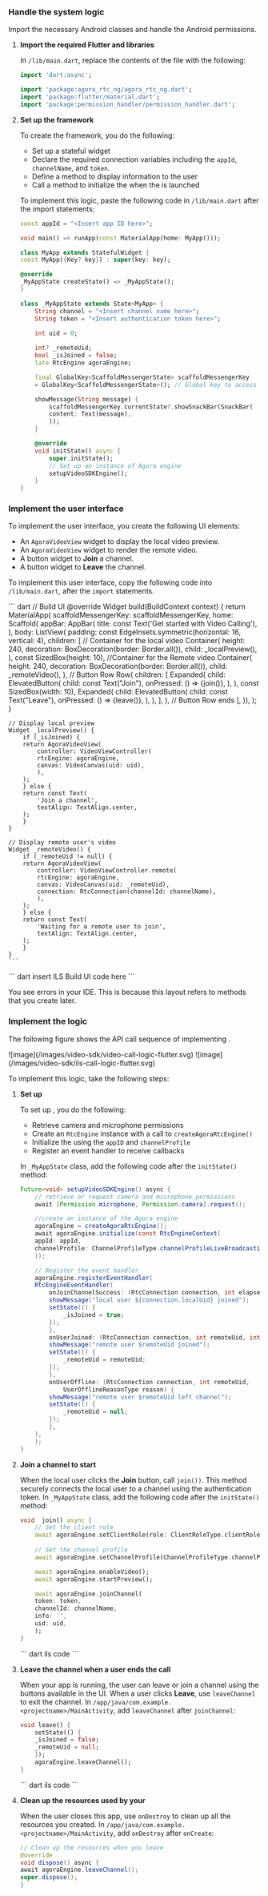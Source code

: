 <PlatformWrapper platform="flutter">

### Handle the system logic

Import the necessary Android classes and handle the Android permissions.

1. **Import the required Flutter and <Vg k="COMPANY" /> libraries**

    In `/lib/main.dart`, replace the contents of the file with the following:

    ```dart
    import 'dart:async';

    import 'package:agora_rtc_ng/agora_rtc_ng.dart';
    import 'package:flutter/material.dart';
    import 'package:permission_handler/permission_handler.dart';
    ```

1. **Set up the <Vpl k="CLIENT" /> framework**

    To create the <Vpl k="NAME" /> <Vpl k="CLIENT" /> framework, you do the following:
    
    * Set up a stateful widget
    * Declare the required connection variables including the `appId`, `channelName`, and `token`.
    * Define a method to display information to the user
    * Call a method to initialize the <Vpd k="ENGINE" /> when the <Vpd k="CLIENT" /> is launched
        
    To implement this logic, paste the following code in `/lib/main.dart` after the import statements:

    ```dart
    const appId = "<Insert app ID here>";

    void main() => runApp(const MaterialApp(home: MyApp()));

    class MyApp extends StatefulWidget {
    const MyApp({Key? key}) : super(key: key);

    @override
    _MyAppState createState() => _MyAppState();
    }

    class _MyAppState extends State<MyApp> {
        String channel = "<Insert channel name here>";
        String token = "<Insert authentication token here>";
        
        int uid = 0;

        int? _remoteUid;
        bool _isJoined = false;
        late RtcEngine agoraEngine;

        final GlobalKey<ScaffoldMessengerState> scaffoldMessengerKey
        = GlobalKey<ScaffoldMessengerState>(); // Global key to access the scaffold

        showMessage(String message) {
            scaffoldMessengerKey.currentState?.showSnackBar(SnackBar(
            content: Text(message),
            ));
        }

        @override
        void initState() async {
            super.initState();
            // Set up an instance of Agora engine
            setupVideoSDKEngine();
        }
    }
    ```

### Implement the user interface

To implement the user interface, you create the following UI elements:

* An `AgoraVideoView` widget to display the local video preview.
* An `AgoraVideoView` widget to render the remote video.
* A button widget to **Join** a channel.
* A button widget to **Leave** the channel.

To implement this user interface, copy the following code into `/lib/main.dart`, after the `import` statements.

<ProductWrapper product="video-calling">
    ``` dart
    // Build UI
    @override
    Widget build(BuildContext context) {
        return MaterialApp(
        scaffoldMessengerKey: scaffoldMessengerKey,
        home: Scaffold(
            appBar: AppBar(
                title: const Text('Get started with Video Calling'),
            ),
            body: ListView(
                padding: const EdgeInsets.symmetric(horizontal: 16, vertical: 4),
                children: [
                // Container for the local video
                Container(
                    height: 240,
                    decoration: BoxDecoration(border: Border.all()),
                    child: _localPreview(),
                ),
                const SizedBox(height: 10),
                //Container for the Remote video
                Container(
                    height: 240,
                    decoration: BoxDecoration(border: Border.all()),
                    child: _remoteVideo(),
                ),
                // Button Row
                Row(
                    children: <Widget>[
                    Expanded(
                        child: ElevatedButton(
                        child: const Text("Join"),
                        onPressed: () => {join()},
                        ),
                    ),
                    const SizedBox(width: 10),
                    Expanded(
                        child: ElevatedButton(
                        child: const Text("Leave"),
                        onPressed: () => {leave()},
                        ),
                    ),
                    ],
                ),
                // Button Row ends
                ],
            )),
        );
    }

    // Display local preview
    Widget _localPreview() {
        if (_isJoined) {
        return AgoraVideoView(
            controller: VideoViewController(
            rtcEngine: agoraEngine,
            canvas: VideoCanvas(uid: uid),
            ),
        );
        } else {
        return const Text(
            'Join a channel',
            textAlign: TextAlign.center,
        );
        }
    }

    // Display remote user's video
    Widget _remoteVideo() {
        if (_remoteUid != null) {
        return AgoraVideoView(
            controller: VideoViewController.remote(
            rtcEngine: agoraEngine,
            canvas: VideoCanvas(uid: _remoteUid),
            connection: RtcConnection(channelId: channelName),
            ),
        );
        } else {
        return const Text(
            'Waiting for a remote user to join',
            textAlign: TextAlign.center,
        );
        }
    }
    ```
</ProductWrapper>

<ProductWrapper product="interactive-live-streaming">
``` dart
insert ILS Build UI code here
```
</ProductWrapper>

You see errors in your IDE. This is because this layout refers to methods that you create later.

### Implement the <Vpd k="PRODUCT" /> logic

The following figure shows the API call sequence of implementing  <Vpd k="PRODUCT" />.

<ProductWrapper product="video-calling">
![image](/images/video-sdk/video-call-logic-flutter.svg)
</ProductWrapper>
<ProductWrapper product="interactive-live-streaming">
![image](/images/video-sdk/ils-call-logic-flutter.svg)
</ProductWrapper>

To implement this logic, take the following steps:

1.  **Set up <Vg k="ENGINE" />**

    To set up <Vpd k="PRODUCT" />, you do the following: 
    
    * Retrieve camera and microphone permissions
    * Create an `RtcEngine` instance with a call to `createAgoraRtcEngine()`
    * Initialize the <Vg k="ENGINE" /> using the `appID` and `channelProfile`
    * Register an event handler to receive <Vg k="ENGINE" /> callbacks

    In `_MyAppState` class, add the following code after the `initState()` method:

    ``` java
    Future<void> setupVideoSDKEngine() async {
        // retrieve or request camera and microphone permissions
        await [Permission.microphone, Permission.camera].request();

        //create an instance of the Agora engine
        agoraEngine = createAgoraRtcEngine();
        await agoraEngine.initialize(const RtcEngineContext(
        appId: appId,
        channelProfile: ChannelProfileType.channelProfileLiveBroadcasting,
        ));

        // Register the event handler
        agoraEngine.registerEventHandler(
        RtcEngineEventHandler(
            onJoinChannelSuccess: (RtcConnection connection, int elapsed) {
            showMessage("local user ${connection.localUid} joined");
            setState(() {
                _isJoined = true;
            });
            },
            onUserJoined: (RtcConnection connection, int remoteUid, int elapsed) {
            showMessage("remote user $remoteUid joined");
            setState(() {
                _remoteUid = remoteUid;
            });
            },
            onUserOffline: (RtcConnection connection, int remoteUid,
                UserOfflineReasonType reason) {
            showMessage("remote user $remoteUid left channel");
            setState(() {
                _remoteUid = null;
            });
            },
        ),
        );
    }
    ```

7.  **Join a channel to start  <Vpd k="PRODUCT" />**

    When the local user clicks the **Join** button, call `join())`. This method securely connects the local user to a channel using the authentication token. In `_MyAppState` class, add the following code after the `initState()` method:
    <ProductWrapper product="video-calling">
    ``` dart
    void  join() async {
        // Set the client role
        await agoraEngine.setClientRole(role: ClientRoleType.clientRoleBroadcaster);
        
        // Set the channel profile
        await agoraEngine.setChannelProfile(ChannelProfileType.channelProfileCommunication);

        await agoraEngine.enableVideo();
        await agoraEngine.startPreview();

        await agoraEngine.joinChannel(
        token: token,
        channelId: channelName,
        info: '',
        uid: uid,
        );
    }
    ```
    </ProductWrapper>

    <ProductWrapper product="interactive-live-streaming">
    ``` dart
    ils code
    ```
    </ProductWrapper>

1.  **Leave the channel when a user ends the call**

    When your app is running, the user can leave or join a channel using the buttons available in the UI. When a user clicks **Leave**, use `leaveChannel` to exit the channel. In `/app/java/com.example.<projectname>/MainActivity`, add `leaveChannel` after `joinChannel`:
    <ProductWrapper product="video-calling">
    ``` dart
    void leave() {
        setState(() {
        _isJoined = false;
        _remoteUid = null;
        });
        agoraEngine.leaveChannel();
    }
    ```
    </ProductWrapper>

    <ProductWrapper product="interactive-live-streaming">
    ``` dart
    ils code
    ```
    </ProductWrapper>

1.  **Clean up the resources used by your <Vpl k="CLIENT" />**

    When the user closes this app, use `onDestroy` to clean up all the resources you created. In `/app/java/com.example.<projectname>/MainActivity`, add `onDestroy` after `onCreate`:

    ``` java
    // Clean up the resources when you leave
    @override
    void dispose() async {
    await agoraEngine.leaveChannel();
    super.dispose();
    }
    ```

</PlatformWrapper>